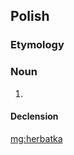 ==Polish==

===Etymology===
{{suffix|herbata|ka|t1=tea|t2=feminine diminutive suffix|lang=pl}}

===Noun===
{{pl-noun|f}}

# {{diminutive of|herbata|lang=pl}}

====Declension====
{{pl-decl-noun-f}}

[[mg:herbatka]]